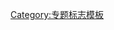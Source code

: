 {{WPBannerMeta
|PROJECT             = 弹药
 |BANNER_NAME        = Template:彈藥專題
 |substcheck=<includeonly>{{subst:</includeonly><includeonly>substcheck}}</includeonly>
 |small={{{small|}}}
 |category={{{category|¬}}}
 |listas={{{listas|}}}
|IMAGE_LEFT          = 9mm_7,62mm_357sig_10mm_45SW_45GAP_50AE_002.jpg
|QUALITY_SCALE       = extended
 |class={{{class|}}}

 |importance={{{importance|}}}

|ASSESSMENT_LINK     = 
|COMMENTS            = yes
 |COMMENTS_CAT       = 
 |COMMENTS_FORCE     = yes

}}<noinclude>{{documentation}}[[Category:专题标志模板]]</noinclude>